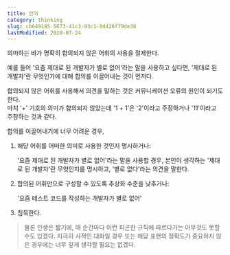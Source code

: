 ```yaml
---
title: 언어
category: thinking
slug: cb649185-5673-41c3-93c1-0d426f79de30
lastModified: 2020-07-24
---
```



<TimestampBlock recordDate="2020-07-24">

의미하는 바가 명확히 합의되지 않은 어휘의 사용을 절제한다.

예를 들어 '요즘 제대로 된 개발자가 별로 없어'라는 말을 사용하고 싶다면, '제대로 된 개발자'란 무엇인가에 대해 합의를 이끌어내는 것이 먼저다.

합의되지 않은 어휘를 사용해서 의견을 말하는 것은 커뮤니케이션 오류의 원인이 되기도 한다.  
마치 '+' 기호의 의미가 합의되지 않았는데 '1 + 1'은 '2'이라고 주장하거나 '11'이라고 주장하는 것과 같다.

합의를 이끌어내기에 너무 어려운 경우,

1. 해당 어휘를 어떠한 의미로 사용한 것인지 명시하거나:

   '요즘 제대로 된 개발자가 별로 없어'라는 말을 사용할 경우, 본인이 생각하는 '제대로 된 개발자'란 무엇인지를 명시하고, '별로 없다'라는 의견을 말한다.

2. 합의된 어휘만으로 구성할 수 있도록 추상화 수준을 낮추거나:

   '요즘 테스트 코드를 작성하는 개발자가 별로 없어'

3. 침묵한다.

> 물론 인생은 짧기에, 매 순간마다 이런 피곤한 규칙에 따르다가는 아무것도 못할 수도 있겠다. 지극히 사적인 대화일 경우 또는 해당 표현의 정확도가 중요하지 않은 경우에는 너무 깊게 생각할 필요는 없겠다.

</TimestampBlock>

